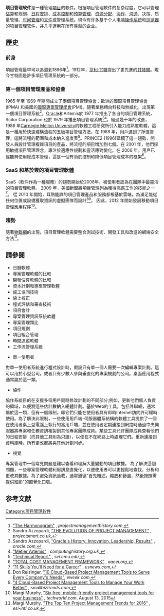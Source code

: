 {{Expand language|1=en|time=2021-01-15T10:06:09+00:00}}
'''项目管理软件'''是一種管理[[項目|項目]]的軟件。根据項目管理軟件的复杂程度，它可以管理[[估算|估算]]和规划、[[日程安排|日程安排]]、[[成本會計|成本控制]]和[[成本會計|预算管理]]、[[资源分配|资源分配]]、[[群件|协作]]、[[沟通|沟通]]、决策、质量管理、[[时间管理|时间管理]]和[[文件|文件]]或管理系统。現今有许多基于个人电脑[[操作系統|操作系統]]和[[浏览器|浏览器]]的项目管理软件，并几乎運用在所有类型的企业。

== 歷史 ==

=== 前身 ===
項目管理最早可以追溯到1896年<ref>[http://projectmanagementhistory.com/The_Harmonogram.html "The Harmonogram"] {{Wayback|url=http://projectmanagementhistory.com/The_Harmonogram.html |date=20190308014956 }}, ''projectmanagementhistory.com'',</ref>。1912年，[[亨利·甘特|亨利·甘特]]提出了更先進的[[甘特圖|甘特圖]]。現今甘特圖是許多項目管理系統的一部分。

=== 第一個項目管理產品和協會 ===
1965 年至 1969 年期間成立了兩個項目管理協會：歐洲的國際項目管理協會 (IPMA) 和美國的[[國際專案管理學會|國際專案管理學會]](PMI)。隨著業務轉向科技和無紙化，出現第一個項目管理系統<ref>Sandro Azzopardi, [https://www.projectsmart.co.uk/evolution-of-project-management.php "THE EVOLUTION OF PROJECT MANAGEMENT"] {{Wayback|url=https://www.projectsmart.co.uk/evolution-of-project-management.php |date=20210817071739 }}, ''projectsmart.co.uk'',</ref>。[[Oracle_Corporation|Oracle]]和Artemis於 1977 年推出了各自的項目管理系統，Scitor Corporation 也於 1979 年推出項目管理系統<ref>Sandro Azzopardi, [http://www.oracle.com/us/corporate/history/index.html "Oracle's History: Innovation, Leadership, Results"] {{Wayback|url=http://www.oracle.com/us/corporate/history/index.html |date=20170708041229 }}, ''oracle.com'',</ref><ref>[http://www.computinghistory.org.uk/det/14416/Metier-Artemis/ "Metier Artemis"] {{Wayback|url=http://www.computinghistory.org.uk/det/14416/Metier-Artemis/ |date=20220103155337 }}, ''computinghistory.org.uk'',</ref>。經過幾十年的改進，1986 年[[Carnegie_Mellon_University|Carnegie Mellon University]]的軟體工程研究所引入能力成熟度軟體，這是一種用於快速建構流程的五級項目管理方法，在 1988 年，用戶遇到了掙值管理，這將流程的範圍和成本納入進度表<ref>[https://www.sei.cmu.edu/reports/93tr024.pdf "Technical Report"] {{Wayback|url=https://www.sei.cmu.edu/reports/93tr024.pdf |date=20170829052248 }}, ''sei.cmu.edu'',</ref>。PRINCE2 (1996)延續了這一趨勢，開發人員設計管理複雜項目的產品，將流程的項目增加到七個。在 2001 年，他們採用敏捷項目管理理念，專注於適應性規劃和靈活應對變化。在 2006 年，用戶已經能夠使用總成本管理，這是一個有助於控制和降低項目管理成本的框架<ref>[http://www.aacei.org/tcmfree/tcmframework_webedition.pdf "TOTAL COST MANAGEMENT FRAMEWORK"] {{webarchive|url=https://web.archive.org/web/20160530211731/http://www.aacei.org/tcmfree/tcmframework_webedition.pdf |date=2016-05-30 }}, ''aacei.org'',</ref>。

=== SaaS 和基於雲的項目管理軟體 ===
SaaS（軟件作為一種服務）的趨勢開始於2008年，被使用者認為在團隊中最靈活的項目管理軟體。
2009 年，美國新聞將項目管理列為獲得高薪工作的技能之一<ref>[https://www.usnews.com/education/blogs/professors-guide/2009/11/25/11-skills-youll-need-for-a-career "11 Skills You'll Need for a Career"] {{Wayback|url=https://www.usnews.com/education/blogs/professors-guide/2009/11/25/11-skills-youll-need-for-a-career |date=20200302222858 }}, ''usnews.com'',</ref>。
從 2010 年開始，耳熟能詳的項目管理產品和服務都根基於雲端，為滿足能從任何位置或設備獲取資訊的虛擬團隊而設計<ref>Don Reisinger, [http://www.eweek.com/cloud/slideshows/10-cloud-based-project-management-tools-to-serve-every-companys-needs "10 Cloud-Based Project Management Tools to Serve Every Company's Needs"], ''eweek.com'',</ref><ref>[http://smallbiztrends.com/2015/12/4-cloud-based-project-management-tools-manage-work-better.html "4 Cloud-Based Project Management Tools to Manage Your Work Better"] {{Wayback|url=http://smallbiztrends.com/2015/12/4-cloud-based-project-management-tools-manage-work-better.html |date=20200302224409 }}, ''smallbiztrends.com'',</ref>。
因此，2012 年開始發展移動項目管理應用程序<ref>Margi Murphy, [http://www.techworld.com/tutorial/apps/6-top-free-mobile-project-management-tools-3597574/ "Six free, mobile-friendly project management tools for your business"] {{Wayback|url=http://www.techworld.com/tutorial/apps/6-top-free-mobile-project-management-tools-3597574/ |date=20170528094819 }}, ''techworld.com'', August 13, 2015</ref>。

=== 趨勢 ===
隨著[[物聯網|物聯網]]的出現，項目管理軟體需要整合測試技術、開發工具和改進的網絡安全方法<ref>Margi Murphy, [http://www.esi-intl.co.uk/blogs/pmoperspectives/index.php/the-top-ten-project-management-trends-for-2016/ "The Top Ten Project Management Trends for 2016"] {{Wayback|url=http://www.esi-intl.co.uk/blogs/pmoperspectives/index.php/the-top-ten-project-management-trends-for-2016/ |date=20171128140136 }}, ''esi-intl.co.uk'',</ref>。

== 請參閱 ==

* 日曆軟體
* 專案管理軟體的比較
* 開發估算軟體的比較
* 資本計劃和專案管理軟體
* 施工協同技術
* 線上校正
* 程式評估和審查技術
* 項目會計
* 專案管理資訊系統軟體
* 專案管理類比
* 項目規劃
* 項目組合管理
* 時間追蹤軟體
* 工作流管理系統

*單一使用者
對單一使用者系統進行程式設計時，假設只有單一個人需要一次編輯專案計劃。這可以用於小型公司，或者只有少數人參與垂直化的專案規劃的公司。桌面應用程式通常屬於這一類。

*協作
協作系統目的在支援多個用戶同時修改計劃的不同部分;例如，更新他們個人負責的領域，以便將這些估計數納入總體計劃。基於Web的工具，包括外聯網，通常屬於這一類，但有一個限制，即它們只能在使用者具有即時Internet訪問許可權時使用。為了解決此限制，一些使用用戶端-伺服器體系結構的軟體工具提供了一個在使用者桌上型電腦上執行的富用戶端，並在使用者定期連接到網路時通過中央伺服器將專案和任務資訊複製到其他專案團隊成員。某些工具允許團隊成員查看他們的日程安排（而其他工具則為只讀），以便在不在網路上時處理它們。重新連接到資料庫時，所有更改都將與其他計劃同步。

*視覺
專案管理中一個常見問題是難以查看和理解大量變動的項目數據。 為了解決這個問題，一些專案管理軟體利用訊息直覺化，以便使用者可以更輕鬆地查找，分析和更改其數據。為了避免資訊過載，通常遵循"首先概述，縮放和篩選，然後按照需提供細節"的直覺化口號。

==参考文献==
{{reflist}}

[[Category:项目管理软件|Category:项目管理软件]]